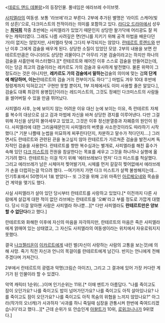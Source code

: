 <[[데로드 앤드 데블랑]]>의 등장인물. 풀네임은 에라브레 수이브렛.

[[사피엘라]]의 여동생. 보통 '라브에'라고 부른다. 2부에 추가된 별명은 '라이트 스캐어(빛의 상흔)'으로, 다크미스트의 천적이라는 의미를 포함하고 있다. [[라디오 드라마]]에서 성우는 '''[[최덕희]]'''
작중 초반에는 사피엘라가 있었기 때문인지 상당한 왈가닥에 어리광도 잘 피우는 캐릭터였다. 그래도 나름 사려깊은 면(언니를 지키기 위해 공격 마법을 배운다던가)이 없지는 않았지만, 사피엘라 탓에 그다지 부각되지는 않았다.
[[란테르트 루렌드]]와 만난 이후 그에게 검술을 배우게 된다. 상당한 소질이 있었던 모양. 2부의 내용을 보면 란테르트만큼은 아니더라도 상당한 괴물이다.[* 아무리 기본 검술이라고는 하지만 하나의 검술을 사흘만에 마스터했다.][* 란테르트와 헤어진 이후 스스로 검술을 만들어갔는데, 이는 당금 최고의 검술이라는 레카르도 가의 검술과 유사하게 발전했다. 물론 위력이 그정도라는 것은 아니지만, '''레카르도 가의 검술에서 말하는 '''검술의 의미에 맞는 검'''의 단계에 해당하며, 이는 '''란테르트의 검술 거의 전부이기도 하다'''.] 마법도 겨우 10대 후반에 정령계까지 익혀갔고[* 구현만 못할 뿐이지, 1부 자체에서도 이미 사용할 줄은 알았다.], 검술도 대륙 최강의 용병집단이라는 레드미스트의, 그것도 정예인 다크미스트의 사람들을 썰어버릴 수 있을 만큼 뛰어났다.

사피엘라 사후, 눈에 보이지 않는 어려운 이유 대신 눈에 보이는 이유, 즉 란테르트 자체를 복수의 대상으로 삼고 검과 마법에 자신을 바쳐 상당한 경지를 이루어낸다. 다만 그걸 위해 자신을 상당히 몰아세우고 있었고, 그것은 이후 정신분열증과 자폐증의 원인이 된다.
사피엘라에 대한 그리움때문인지 사피엘라의 버릇을 사소한것이라도 따라하기 시작했다.[* 기분 나쁠때 눈썹을 미묘하게 찌푸린다던지, 차분하고 말수가 적다던지....] 그러면서도 란테르트와 관련된 끈을 놓고싶지 않아 란테르트가 가르쳐준 검술을 발전시켜 독자적인 검술을 사용한다.
란테르트를 향한 복수심과는 별개로, 사피엘라를 해친 흉수가 속해 있던 [[다크 미스트]]의 전원을 참살한다는 목표를 세우고 그것을 하나하나 실행에 옮기기려 했다. 란테르트는 이걸 막기 위해 '에라브레보다 먼저' 다크 미스트를 척살했다. 그리고 에라브레가 남은 시체마저 찢어발기자, 시체를 먼저 갈갈히 찢어없애서 에라브레가 손을 더럽히는걸 막으려 했다. --여기까지 가면 다크 미스트가 살짝 불쌍해지는데...인기투표에서 50명이서 1표 받았다-- 또 그것을 위해 고위 마족인 [[아르페오네]]와 목숨을 건 계약을 맺기도 했다.

사실 사피엘라가 살아 있던 당시부터 란테르트를 사랑하고 있었다.[* 이전까지 다른 사람에게 살갑게 대한 적이 없던 라브에는 란테르트를 '오빠'라고 부를 정도로 가깝게 대했다. 당시 이걸 알아챈 사람은 사피엘라 하나뿐...][* 다만 사피엘라도 '''란테르트만은 양보할 수 없단다'''라고 했다.]

란테르트와 화해한 이후에 자신의 마음을 자각하지만, 란테르트의 마음은 죽은 사피엘라에게 얽매여 있는 상태였고, 그 자신도 사피엘라의 여동생이라는 위치에서 자유로워지지 못했다.

결국 [[나크젤리온]]이 [[이카르트]]에게 내린 벌(자신이 사랑하는 사람의 고통을 보는것)에 의해 사망. 죽기 직전 자신과 언니의 목걸이를 란테르트에게 남긴다. 반지는 언니에게 전해주겠다며 가져간다.

2부에서 란테르트의 광렙과 악명(크림슨 아이즈), 그리고 그 결과에 있어 가장 커다란 계기가 된 인물이라 할 수 있겠다.

악역 캐릭터 1순위(...)이며 인기순위는 11위.[* 이때 멘트가 아름답다. "나를 죽이고도 잠이 오던가요? 나를 죽이고도 밥이 넘어가던가요? 나를 죽이고도 아직 살아있나요? 나를 죽이고도 잠이 오던가요? 나를 죽이고도 아직 목숨의 위협을 느끼지 않았나요?" 아그라(작가의 오너캐)가 사과하자 '사과를 하니 죽일때 심장을 관통시켜 한번에 죽여드리겠습니다'라고 했다...][* 근데 순위가 또 안습인게 [[아왈트]]가 10위, [[로위크니나]]가 9위였다.]
